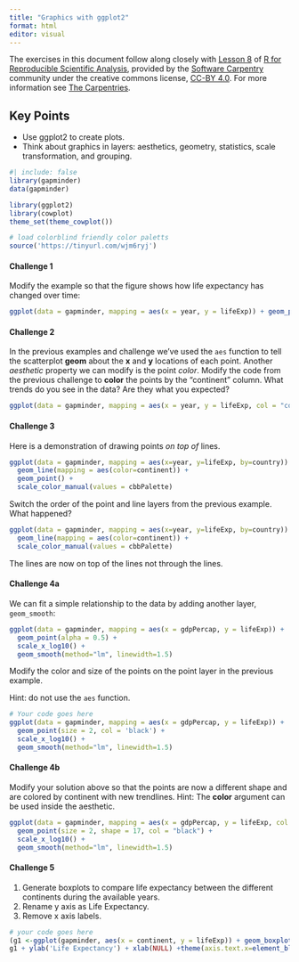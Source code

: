 ```yaml
---
title: "Graphics with ggplot2"
format: html
editor: visual
---
```


The exercises in this document follow along closely with [Lesson 8](https://swcarpentry.github.io/r-novice-gapminder/08-plot-ggplot2.html) of [R for Reproducible Scientific Analysis](https://swcarpentry.github.io/r-novice-gapminder/), provided by the [Software Carpentry](https://software-carpentry.org/) community under the creative commons license, [CC-BY 4.0](https://creativecommons.org/licenses/by/4.0/). For more information see [The Carpentries](https://carpentries.org/).

::: callout-tip
## Key Points

-   Use ggplot2 to create plots.
-   Think about graphics in layers: aesthetics, geometry, statistics, scale transformation, and grouping.
:::

```r
#| include: false
library(gapminder)
data(gapminder)

library(ggplot2)
library(cowplot)
theme_set(theme_cowplot())

# load colorblind friendly color paletts
source('https://tinyurl.com/wjm6ryj')
```

#### Challenge 1

Modify the example so that the figure shows how life expectancy has changed over time:

<!-- Challenge 1 answer begin -->

```r
ggplot(data = gapminder, mapping = aes(x = year, y = lifeExp)) + geom_point()
```

<!-- Challenge 1 answer end -->

#### Challenge 2

In the previous examples and challenge we've used the `aes` function to tell the scatterplot **geom** about the **x** and **y** locations of each point. Another *aesthetic* property we can modify is the point *color*. Modify the code from the previous challenge to **color** the points by the "continent" column. What trends do you see in the data? Are they what you expected?

<!-- Challenge 2 answer begin -->

```r
ggplot(data = gapminder, mapping = aes(x = year, y = lifeExp, col = "continent")) + geom_point()
```

<!-- Challenge 2 answer end -->

#### Challenge 3

Here is a demonstration of drawing points *on top of* lines.

```r
ggplot(data = gapminder, mapping = aes(x=year, y=lifeExp, by=country)) +
  geom_line(mapping = aes(color=continent)) + 
  geom_point() +
  scale_color_manual(values = cbbPalette)
```

Switch the order of the point and line layers from the previous example. What happened?

<!-- Challenge 3 answer begin -->

```r
ggplot(data = gapminder, mapping = aes(x=year, y=lifeExp, by=country)) + geom_point() +
  geom_line(mapping = aes(color=continent)) +
  scale_color_manual(values = cbbPalette)
```

The lines are now on top of the lines not through the lines.

<!-- Challenge 3 answer end -->

#### Challenge 4a

We can fit a simple relationship to the data by adding another layer, `geom_smooth`:

```r
ggplot(data = gapminder, mapping = aes(x = gdpPercap, y = lifeExp)) +
  geom_point(alpha = 0.5) + 
  scale_x_log10() +
  geom_smooth(method="lm", linewidth=1.5)
```

Modify the color and size of the points on the point layer in the previous example.

Hint: do not use the `aes` function.

<!-- Challenge 4a answer begin -->

```r
# Your code goes here
ggplot(data = gapminder, mapping = aes(x = gdpPercap, y = lifeExp)) +
  geom_point(size = 2, col = 'black') + 
  scale_x_log10() +
  geom_smooth(method="lm", linewidth=1.5)
```

<!-- Challenge 4a answer end -->

#### Challenge 4b

Modify your solution above so that the points are now a different shape and are colored by continent with new trendlines. Hint: The **color** argument can be used inside the aesthetic.

<!-- Challenge 4b answer begin -->

```r
ggplot(data = gapminder, mapping = aes(x = gdpPercap, y = lifeExp, col = "continent")) +
  geom_point(size = 2, shape = 17, col = "black") + 
  scale_x_log10() +
  geom_smooth(method="lm", linewidth=1.5)
```

<!-- Challenge 4b answer end -->

#### Challenge 5

1.  Generate boxplots to compare life expectancy between the different continents during the available years.
2.  Rename y axis as Life Expectancy.
3.  Remove x axis labels.

<!-- Challenge 5 answer begin -->

```r
# your code goes here
(g1 <-ggplot(gapminder, aes(x = continent, y = lifeExp)) + geom_boxplot())
g1 + ylab('Life Expectancy') + xlab(NULL) +theme(axis.text.x=element_blank())
```

<!-- Challenge 5 answer end -->
